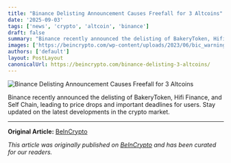 ```yaml
---
title: "Binance Delisting Announcement Causes Freefall for 3 Altcoins"
date: '2025-09-03'
tags: ['news', 'crypto', 'altcoin', 'binance']
draft: false
summary: "Binance recently announced the delisting of BakeryToken, Hifi Finance, and Self Chain, leading to price drops and important deadlines for users. Stay updated on"
images: ['https://beincrypto.com/wp-content/uploads/2023/06/bic_warning_crypto_1-covers.jpg']
authors: ['default']
layout: PostLayout
canonicalUrl: https://beincrypto.com/binance-delisting-3-altcoins/
---
```


![Binance Delisting Announcement Causes Freefall for 3 Altcoins](https://beincrypto.com/wp-content/uploads/2023/06/bic_warning_crypto_1-covers.jpg)

Binance recently announced the delisting of BakeryToken, Hifi Finance, and Self Chain, leading to price drops and important deadlines for users. Stay updated on the latest developments in the crypto market.

---

**Original Article:** [BeInCrypto](https://beincrypto.com/binance-delisting-3-altcoins/)

*This article was originally published on [BeInCrypto](https://beincrypto.com/binance-delisting-3-altcoins/) and has been curated for our readers.*
